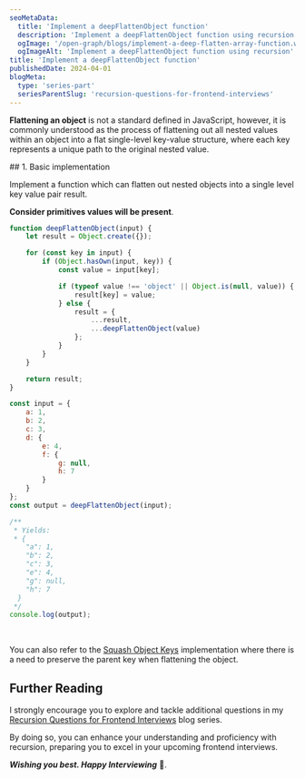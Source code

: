 ```yaml
---
seoMetaData:
  title: 'Implement a deepFlattenObject function'
  description: 'Implement a deepFlattenObject function using recursion'
  ogImage: '/open-graph/blogs/implement-a-deep-flatten-array-function.webp'
  ogImageAlt: 'Implement a deepFlattenObject function using recursion'
title: 'Implement a deepFlattenObject function'
publishedDate: 2024-04-01
blogMeta:
  type: 'series-part'
  seriesParentSlug: 'recursion-questions-for-frontend-interviews'
---
```


**Flattening an object** is not a standard defined in JavaScript, however, it is commonly understood as the process of flattening out all nested values within an object into a flat single-level key-value structure, where each key represents a unique path to the original nested value.

<section>
## 1. Basic implementation

Implement a <InlineCode code="deepFlattenObject"/> function which can flatten out nested objects into a single level key value pair result.

**Consider primitives values will be present**.

```js title="./src/deepFlattenObject.js"
function deepFlattenObject(input) {
	let result = Object.create({});

	for (const key in input) {
		if (Object.hasOwn(input, key)) {
			const value = input[key];

			if (typeof value !== 'object' || Object.is(null, value)) {
				result[key] = value;
			} else {
				result = {
					...result,
					...deepFlattenObject(value)
				};
			}
		}
	}

	return result;
}

const input = {
	a: 1,
	b: 2,
	c: 3,
	d: {
		e: 4,
		f: {
			g: null,
			h: 7
		}
	}
};
const output = deepFlattenObject(input);

/**
 * Yields:
 * {
    "a": 1,
    "b": 2,
    "c": 3,
    "e": 4,
    "g": null,
    "h": 7
  }
 */
console.log(output);
```

</section>

<br />

You can also refer to the [Squash Object Keys](/blog/recursion-questions-for-frontend-interviews/squash-object-keys-function/ 'Implementaation of squashObjectKeys') implementation where there is a need to preserve the parent key when flattening the object.

## Further Reading

I strongly encourage you to explore and tackle additional questions in my [Recursion Questions for Frontend Interviews](/blog/recursion-questions-for-frontend-interviews/ 'Find more question on recursion in the recursion questions for frontend interviews blog series') blog series.

By doing so, you can enhance your understanding and proficiency with recursion, preparing you to excel in your upcoming frontend interviews.

**_Wishing you best. Happy Interviewing_** 🫡.
